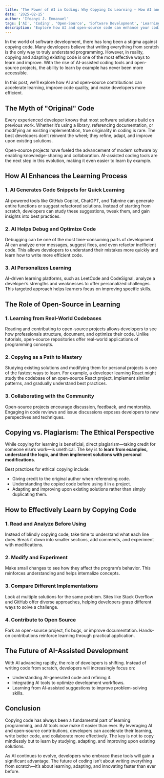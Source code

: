 ```yaml
---
title: 'The Power of AI in Coding: Why Copying Is Learning – How AI and Open-Source Code Can Make You a Better Developer'
date: '2025-02-15'
author: 'Ifeanyi J. Emmanuel'
tags: ['AI', 'Coding', 'Open-Source', 'Software Development', 'Learning']
description: 'Explore how AI and open-source code can enhance your coding skills by enabling learning through imitation and adaptation.'
---
```


In the world of software development, there has long been a stigma against copying code. Many developers believe that writing everything from scratch is the only way to truly understand programming. However, in reality, copying and adapting existing code is one of the most effective ways to learn and improve. With the rise of AI-assisted coding tools and open-source projects, the ability to learn by example has never been more accessible.

In this post, we’ll explore how AI and open-source contributions can accelerate learning, improve code quality, and make developers more efficient.

## The Myth of "Original" Code

Every experienced developer knows that most software solutions build on previous work. Whether it’s using a library, referencing documentation, or modifying an existing implementation, true originality in coding is rare. The best developers don’t reinvent the wheel; they refine, adapt, and improve upon existing solutions.

Open-source projects have fueled the advancement of modern software by enabling knowledge-sharing and collaboration. AI-assisted coding tools are the next step in this evolution, making it even easier to learn by example.

## How AI Enhances the Learning Process

### 1. AI Generates Code Snippets for Quick Learning

AI-powered tools like GitHub Copilot, ChatGPT, and Tabnine can generate entire functions or suggest refactored solutions. Instead of starting from scratch, developers can study these suggestions, tweak them, and gain insights into best practices.

### 2. AI Helps Debug and Optimize Code

Debugging can be one of the most time-consuming parts of development. AI can analyze error messages, suggest fixes, and even refactor inefficient code. This allows developers to understand their mistakes more quickly and learn how to write more efficient code.

### 3. AI Personalizes Learning

AI-driven learning platforms, such as LeetCode and CodeSignal, analyze a developer’s strengths and weaknesses to offer personalized challenges. This targeted approach helps learners focus on improving specific skills.

## The Role of Open-Source in Learning

### 1. Learning from Real-World Codebases

Reading and contributing to open-source projects allows developers to see how professionals structure, document, and optimize their code. Unlike tutorials, open-source repositories offer real-world applications of programming concepts.

### 2. Copying as a Path to Mastery

Studying existing solutions and modifying them for personal projects is one of the fastest ways to learn. For example, a developer learning React might study the codebase of an open-source React project, implement similar patterns, and gradually understand best practices.

### 3. Collaborating with the Community

Open-source projects encourage discussion, feedback, and mentorship. Engaging in code reviews and issue discussions exposes developers to new perspectives and techniques.

## Copying vs. Plagiarism: The Ethical Perspective

While copying for learning is beneficial, direct plagiarism—taking credit for someone else’s work—is unethical. The key is to **learn from examples, understand the logic, and then implement solutions with personal modifications**.

Best practices for ethical copying include:

- Giving credit to the original author when referencing code.
- Understanding the copied code before using it in a project.
- Adapting and improving upon existing solutions rather than simply duplicating them.

## How to Effectively Learn by Copying Code

### 1. Read and Analyze Before Using

Instead of blindly copying code, take time to understand what each line does. Break it down into smaller sections, add comments, and experiment with modifications.

### 2. Modify and Experiment

Make small changes to see how they affect the program’s behavior. This reinforces understanding and helps internalize concepts.

### 3. Compare Different Implementations

Look at multiple solutions for the same problem. Sites like Stack Overflow and GitHub offer diverse approaches, helping developers grasp different ways to solve a challenge.

### 4. Contribute to Open Source

Fork an open-source project, fix bugs, or improve documentation. Hands-on contributions reinforce learning through practical application.

## The Future of AI-Assisted Development

With AI advancing rapidly, the role of developers is shifting. Instead of writing code from scratch, developers will increasingly focus on:

- Understanding AI-generated code and refining it.
- Integrating AI tools to optimize development workflows.
- Learning from AI-assisted suggestions to improve problem-solving skills.

## Conclusion

Copying code has always been a fundamental part of learning programming, and AI tools now make it easier than ever. By leveraging AI and open-source contributions, developers can accelerate their learning, write better code, and collaborate more effectively. The key is not to copy mindlessly but to learn by studying, adapting, and improving upon existing solutions.

As AI continues to evolve, developers who embrace these tools will gain a significant advantage. The future of coding isn’t about writing everything from scratch—it’s about learning, adapting, and innovating faster than ever before.
